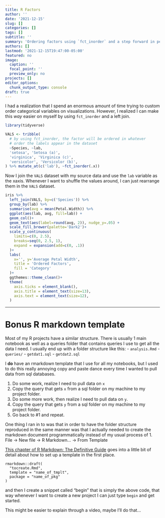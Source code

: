 ```yaml
---
title: R Factors
author: ''
date: '2021-12-15'
slug: []
categories: []
tags: []
subtitle: ''
summary: 'Ordering factors using `fct_inorder` and a step forward in personal productivity using `rmarkdown::draft`.'
authors: []
lastmod: '2021-12-15T19:47:00-05:00'
featured: no
image:
  caption: ''
  focal_point: ''
  preview_only: no
projects: []
editor_options: 
  chunk_output_type: console
draft: true
---
```


I had a realization that I spend an enormous amount of time trying to custom order categorical variables on visualizations. However, I realized I can make this *way* easier on myself by using `fct_inorder` and a left join.

```r
library(tidyverse)

VALS <- tribble(
  # by using fct_inorder, the factor will be ordered in whatever
  # order the labels appear in the dataset
  ~Species, ~lab,
  'setosa', 'Setosa (a)',
  'virginica', 'Virginica (c)',
  'versicolor', 'Versicolor (b)',
) %>% mutate_at(c('lab'), ~fct_inorder(.x))
```

Now I join the `VALS` dataset with my source data and use the `lab` variable as the xaxis. Whenever I want to shuffle the values around, I can just rearrange them in the `VALS` dataset.
```r
iris %>% 
  left_join(VALS, by=c('Species')) %>% 
  group_by(lab) %>% 
  summarise(avg = mean(Petal.Width)) %>% 
  ggplot(aes(lab, avg, fill=lab)) +
  geom_col()+
  geom_text(aes(label=round(avg, 2)), nudge_y=.05) +
  scale_fill_brewer(palette='Dark2')+
  scale_y_continuous(
    limits=c(0, 2.5),
    breaks=seq(0, 2.5, 1),
    expand = expansion(add=c(0, .1))
  )+
  labs(
    x='', y='Average Petal Width',
    title = 'Ordered Factors',
    fill = 'Category'
  )+
  ggthemes::theme_clean()+
  theme(
    axis.ticks = element_blank(),
    axis.title = element_text(size=13),
    axis.text = element_text(size=12),
  )
```

---- 

# Bonus R markdown template

Most of my R projects have a similar structure. There is usually 1 main notebook as well as a queries folder that contains queries I use to get all the data I need. I usually end up with a folder structure like this:
- `analysis.Rmd`
- `queries/`
  - `getdat1.sql`
  - `getdat2.sql`
  
I __do__ have an rmarkdown template that I use for all my notebooks, but I used to do this really annoying copy and paste dance every time I wanted to pull data from sql databases. 

1. Do some work, realize I need to pull data on `x`
2. Copy the query that gets `x` from a sql folder on my machine to my project folder. 
3. Do some more work, then realize I need to pull data on `y`. 
4. Copy the query that gets `y` from a sql folder on my machine to my project folder. 
5. Go back to #1 and repeat.

One thing I ran in to was that in order to have the folder structure reproduced in the same manner was that I actually needed to create the markdown document programmatically instead of my usual process of 
1. File -> New file -> R Markdown... -> From Template

[This chapter of R Markdown: The Definitive Guide](https://bookdown.org/yihui/rmarkdown/document-templates.html) goes into a little bit of detail about how to set up a template in the first place.

```
rmarkdown::draft(
  "tocreate.Rmd", 
  template = "name_of_tmplt", 
  package = "name_of_pkg"
)
```

and then I create a snippet called "begin" that is simply the above code, that way whenever I want to create a new project I can just type `begin` and get started. 

This might be easier to explain through a video, maybe I'll do that...